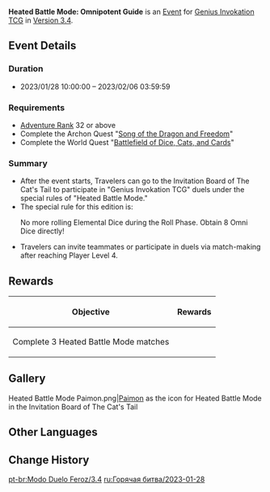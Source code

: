 {{Event
|name              = Heated Battle Mode: Omnipotent Guide
|image             = Heated Battle Mode Omnipotent Guide.png
|type              = In-Game
|group             = Heated Battle Mode
|time_known        = yes
|time_start        = 2023-01-28 10:00:00
|time_end          = 2023-02-06 03:59:59
|link              = https://www.hoyolab.com/article/15074968
}}
'''Heated Battle Mode: Omnipotent Guide''' is an [[Event]] for [[Genius Invokation TCG]] in [[Version 3.4]].

==Event Details==
===Duration===
* 2023/01/28 10:00:00 – 2023/02/06 03:59:59

===Requirements===
* [[Adventure Rank]] 32 or above
* Complete the Archon Quest "[[Song of the Dragon and Freedom]]"
* Complete the World Quest "[[Battlefield of Dice, Cats, and Cards]]"

===Summary===
* After the event starts, Travelers can go to the Invitation Board of The Cat's Tail to participate in "Genius Invokation TCG" duels under the special rules of "Heated Battle Mode."
* The special rule for this edition is: <section begin="special_rule" />No more rolling Elemental Dice during the Roll Phase. Obtain 8 Omni Dice directly!<section end="special_rule" />
* Travelers can invite teammates or participate in duels via match-making after reaching Player Level 4.

==Rewards==
{|class="article-table"
!Objective
!Rewards
|-
|Complete 3 Heated Battle Mode matches
|{{Card|Lucky Coin|1,500}}
|}

==Gallery==
<gallery>
Heated Battle Mode Paimon.png|[[Paimon]] as the icon for Heated Battle Mode in the Invitation Board of The Cat's Tail
</gallery>

==Other Languages==
{{Other Languages
|en      = Omnipotent Guide
|zhs     = 万能向导
|zhs_rm  = Wànnéng Xiàngdǎo
|zht     = 萬能嚮導
|zht_rm  = Wànnéng Xiàngdǎo
|zh_tl   = Omnipotent Guide
|ja      = 万能ガイド
|ja_rm   = Bannou Gaido
|ja_tl   = Omnipotent Guide
|ko      = 만능 가이드
|ko_tl   = Almighty Guide
|es      = Guía polivalente
|es_tl   = Polyvalent Guide
|fr      = Aide universelle
|fr_tl   = Universal Help
|ru      = Универсальная помощь
|ru_tl   = Universal Help
|th      = Capable Guide
|vi      = Vạn Năng Dẫn Dắt
|vi_tl   = 
|de      = Allerallerbeste Reisegefährtin
|de_tl   = Very Very Best Travel Companion
|id      = Capable Guide
|pt      = Guia Universal
|pt_tl   = 
|tr      = Mutlak Rehber
|tr_tl   = 
|it      = Guida onnipotente
|it_tl   = 
}}

==Change History==
{{Change History|3.4}}

[[pt-br:Modo Duelo Feroz/3.4]]
[[ru:Горячая битва/2023-01-28]]